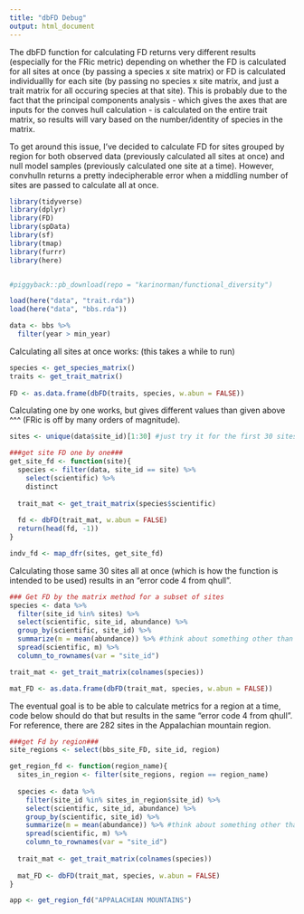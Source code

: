 ```yaml
---
title: "dbFD Debug"
output: html_document
---
```


The dbFD function for calculating FD returns very different results (especially for the FRic metric) depending on whether the FD is calculated for all sites at once (by passing a species x site matrix) or FD is calculated individuallly for each site (by passing no species x site matrix, and just a trait matrix for all occuring species at that site). This is probably due to the fact that the principal components analysis - which gives the axes that are inputs for the conves hull calculation - is calculated on the entire trait matrix, so results will vary based on the number/identity of species in the matrix. 

To get around this issue, I've decided to calculate FD for sites grouped by region for both observed data (previously calculated all sites at once) and null model samples (previously calculated one site at a time). However, convhulln returns a pretty indecipherable error when a middling number of sites are passed to calculate all at once. 

```r
library(tidyverse)
library(dplyr)
library(FD)
library(spData)
library(sf)
library(tmap)
library(furrr)
library(here)


#piggyback::pb_download(repo = "karinorman/functional_diversity")

load(here("data", "trait.rda"))
load(here("data", "bbs.rda"))

data <- bbs %>%
  filter(year > min_year)
```

Calculating all sites at once works:
(this takes a while to run)
```r
species <- get_species_matrix()
traits <- get_trait_matrix()
    
FD <- as.data.frame(dbFD(traits, species, w.abun = FALSE))
```

Calculating one by one works, but gives different values than given above ^^^ (FRic is off by many orders of magnitude).
```r
sites <- unique(data$site_id)[1:30] #just try it for the first 30 sites

###get site FD one by one###
get_site_fd <- function(site){
  species <- filter(data, site_id == site) %>%
    select(scientific) %>%
    distinct
  
  trait_mat <- get_trait_matrix(species$scientific)
  
  fd <- dbFD(trait_mat, w.abun = FALSE)
  return(head(fd, -1))
}

indv_fd <- map_dfr(sites, get_site_fd)
```

Calculating those same 30 sites all at once (which is how the function is intended to be used) results in an "error code 4 from qhull".
```r
### Get FD by the matrix method for a subset of sites
species <- data %>%
  filter(site_id %in% sites) %>%
  select(scientific, site_id, abundance) %>%
  group_by(scientific, site_id) %>%
  summarize(m = mean(abundance)) %>% #think about something other than mean?
  spread(scientific, m) %>%
  column_to_rownames(var = "site_id")

trait_mat <- get_trait_matrix(colnames(species))

mat_FD <- as.data.frame(dbFD(trait_mat, species, w.abun = FALSE))
```

The eventual goal is to be able to calculate metrics for a region at a time, code below should do that but results in the same "error code 4 from qhull". For reference, there are 282 sites in the Appalachian mountain region. 
```r

###get Fd by region###
site_regions <- select(bbs_site_FD, site_id, region)

get_region_fd <- function(region_name){
  sites_in_region <- filter(site_regions, region == region_name)
  
  species <- data %>%
    filter(site_id %in% sites_in_region$site_id) %>%
    select(scientific, site_id, abundance) %>%
    group_by(scientific, site_id) %>%
    summarize(m = mean(abundance)) %>% #think about something other than mean?
    spread(scientific, m) %>%
    column_to_rownames(var = "site_id")
  
  trait_mat <- get_trait_matrix(colnames(species))
  
  mat_FD <- dbFD(trait_mat, species, w.abun = FALSE)
}

app <- get_region_fd("APPALACHIAN MOUNTAINS")
```

